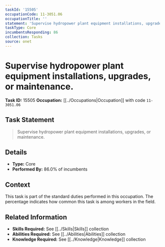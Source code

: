 ```yaml
---
taskId: '15505'
occupationCode: 11-3051.06
occupationTitle: ''
statement: 'Supervise hydropower plant equipment installations, upgrades, or maintenance.'
taskType: Core
incumbentsResponding: 86
collection: Tasks
source: onet
---
```

# Supervise hydropower plant equipment installations, upgrades, or maintenance.

**Task ID:** 15505
**Occupation:** [[../Occupations|Occupation]] with code `11-3051.06`

## Task Statement

> Supervise hydropower plant equipment installations, upgrades, or maintenance.

## Details

- **Type:** Core
- **Performed By:** 86.0% of incumbents

## Context

This task is part of the standard duties performed in this occupation. The percentage indicates how common this task is among workers in the field.

## Related Information

- **Skills Required:** See [[../Skills|Skills]] collection
- **Abilities Required:** See [[../Abilities|Abilities]] collection
- **Knowledge Required:** See [[../Knowledge|Knowledge]] collection

